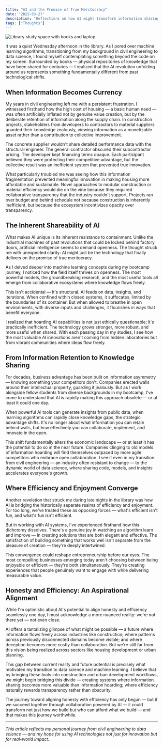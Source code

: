 ```yaml
---
title: "AI and the Promise of True Meritocracy"
date: "2025-03-27"
description: "Reflections on how AI might transform information sharing and create a more equitable future across industries"
tags: ["Thoughts"]
---
```


![Library study space with books and laptop](/meritocracy-banner.webp)

It was a quiet Wednesday afternoon in the library. As I pored over machine learning algorithms, transitioning from my background in civil engineering to data science, I found myself contemplating something beyond the code on my screen. Surrounded by books — physical repositories of knowledge that have been shared for centuries — I realized that the AI revolution unfolding around us represents something fundamentally different from past technological shifts.

## When Information Becomes Currency

My years in civil engineering left me with a persistent frustration. I witnessed firsthand how the high cost of housing — a basic human need — was often artificially inflated not by genuine value creation, but by the deliberate retention of information along the supply chain. In construction projects, stakeholders from developers to contractors to material suppliers guarded their knowledge zealously, viewing information as a monetizable asset rather than a contribution to collective improvement.

The concrete supplier wouldn't share detailed performance data with the structural engineer. The general contractor obscured their subcontractor pricing. The developer kept financing terms opaque. Each participant believed they were protecting their competitive advantage, but the collective result was an inefficient system that prevented true innovation.

What particularly troubled me was seeing how this information fragmentation prevented meaningful innovation in making housing more affordable and sustainable. Novel approaches to modular construction or material efficiency would die on the vine because they required collaborative transparency that the industry couldn't support. Projects ran over budget and behind schedule not because construction is inherently inefficient, but because the ecosystem incentivizes opacity over transparency.

## The Inherent Shareability of AI

What makes AI unique is its inherent resistance to containment. Unlike the industrial machines of past revolutions that could be locked behind factory doors, artificial intelligence seems to demand openness. The thought struck me with unexpected clarity: AI might just be the technology that finally delivers on the promise of true meritocracy.

As I delved deeper into machine learning concepts during my bootcamp journey, I noticed how the field itself thrives on openness. The most powerful models, the groundbreaking research, and the most useful tools all emerge from collaborative ecosystems where knowledge flows freely.

This isn't accidental — it's structural. AI feeds on data, insights, and iterations. When confined within closed systems, it suffocates, limited by the boundaries of its container. But when allowed to breathe in open environments, with diverse inputs and challenges, it flourishes in ways that benefit everyone.

I realized that hoarding AI capabilities is not just ethically questionable; it's practically inefficient. The technology grows stronger, more robust, and more useful when shared. With each passing day in my studies, I see how the most valuable AI innovations aren't coming from hidden laboratories but from vibrant communities where ideas flow freely.

## From Information Retention to Knowledge Sharing

For decades, business advantage has been built on information asymmetry — knowing something your competitors don't. Companies erected walls around their intellectual property, guarding it jealously. But as I work alongside fellow students from diverse backgrounds in my bootcamp, I've come to understand that AI is rapidly making this approach obsolete — or at least it could one day.

When powerful AI tools can generate insights from public data, when learning algorithms can rapidly close knowledge gaps, the strategic advantage shifts. It's no longer about what information you can retain behind walls, but how effectively you can collaborate, implement, and innovate in the open.

This shift fundamentally alters the economic landscape — or at least it has the potential to do so in the near future. Companies clinging to old models of information hoarding will find themselves outpaced by more agile competitors who embrace open collaboration. I see it even in my transition from civil engineering — an industry often resistant to change — to the dynamic world of data science, where sharing code, models, and insights accelerates everyone's growth.

## Where Efficiency and Enjoyment Converge

Another revelation that struck me during late nights in the library was how AI is bridging the historically separate realms of efficiency and enjoyment. For too long, we've treated these as opposing forces — what's efficient isn't fun, and what's fun isn't efficient.

But in working with AI systems, I've experienced firsthand how this dichotomy dissolves. There's a genuine joy in watching an algorithm learn and improve — in creating solutions that are both elegant and effective. The satisfaction of building something that works well isn't separate from the pleasure of creation — they're deeply intertwined.

This convergence could reshape entrepreneurship before our eyes. The most compelling businesses emerging today aren't choosing between being enjoyable or efficient — they're both simultaneously. They're creating experiences that people genuinely want to engage with while delivering measurable value.

## Honesty and Efficiency: An Aspirational Alignment

While I'm optimistic about AI's potential to align honesty and efficiency seamlessly one day, I must acknowledge a more nuanced reality: we're not there yet — not even close.

AI offers a tantalizing glimpse of what might be possible — a future where information flows freely across industries like construction; where patterns across previously disconnected domains become visible; and where deception becomes more costly than collaboration. But we're still far from this vision being realized across sectors like housing development or urban planning.

This gap between current reality and future potential is precisely what motivated my transition to data science and machine learning. I believe that by bringing these tools into construction and urban development workflows, we might begin bridging this divide — creating systems where information sharing becomes more valuable than information hoarding; where efficiency naturally rewards transparency rather than obscurity.

The journey toward aligning honesty with efficiency has only begun — but if we succeed together through collaboration powered by AI — it could transform not just how we build but who can afford what we build — and that makes this journey worthwhile.

---

*This article reflects my personal journey from civil engineering to data science — and my hope for using AI technologies not just for innovation but for real-world impact.*
